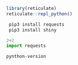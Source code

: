 ```r
library(reticulate)
reticulate::repl_python()
```
```bash
 pip3 install requests
 pip3 install shiny
```



```python
2+2
import requests

```
```python
pynthon-version
```

